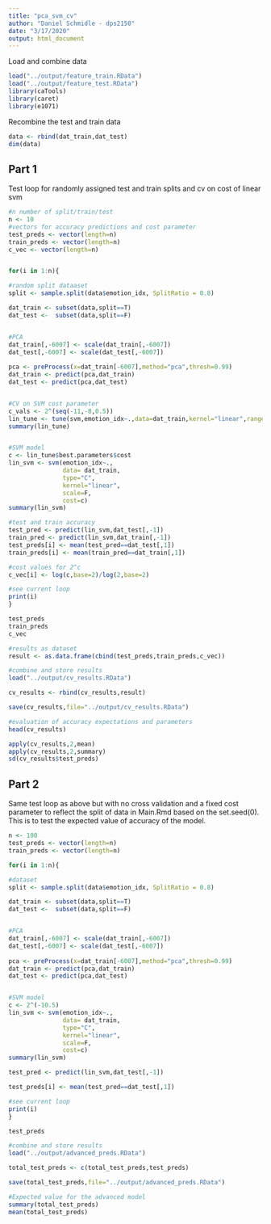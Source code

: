 ---
title: "pca_svm_cv"
author: "Daniel Schmidle - dps2150"
date: "3/17/2020"
output: html_document
---

Load and combine data 

```{r}
load("../output/feature_train.RData")
load("../output/feature_test.RData")
library(caTools)
library(caret)
library(e1071)
```

Recombine the test and train data
```{r}
data <- rbind(dat_train,dat_test)
dim(data)
```

Part 1
------------------------------------------------------------------------------------------------------

Test loop for randomly assigned test and train splits and cv on cost of linear svm

```{r}
#n number of split/train/test
n <- 10
#vectors for accuracy predictions and cost parameter
test_preds <- vector(length=n)
train_preds <- vector(length=n)
c_vec <- vector(length=n)


for(i in 1:n){

#random split dataaset
split <- sample.split(data$emotion_idx, SplitRatio = 0.8)

dat_train <- subset(data,split==T)
dat_test <-  subset(data,split==F)


#PCA
dat_train[,-6007] <- scale(dat_train[,-6007])
dat_test[,-6007] <- scale(dat_test[,-6007])
 
pca <- preProcess(x=dat_train[-6007],method="pca",thresh=0.99)
dat_train <- predict(pca,dat_train)
dat_test <- predict(pca,dat_test)


#CV on SVM cost parameter 
c_vals <- 2^(seq(-11,-8,0.5))
lin_tune <- tune(svm,emotion_idx~.,data=dat_train,kernel="linear",ranges=list(cost=c_vals),scale=F)
summary(lin_tune)


#SVM model
c <- lin_tune$best.parameters$cost
lin_svm <- svm(emotion_idx~.,
               data= dat_train,
               type="C",
               kernel="linear",
               scale=F,
               cost=c)
summary(lin_svm)

#test and train accuracy 
test_pred <- predict(lin_svm,dat_test[,-1])
train_pred <- predict(lin_svm,dat_train[,-1])
test_preds[i] <- mean(test_pred==dat_test[,1])
train_preds[i] <- mean(train_pred==dat_train[,1])

#cost values for 2^c
c_vec[i] <- log(c,base=2)/log(2,base=2)

#see current loop 
print(i)
}

test_preds
train_preds
c_vec

```

```{r}
#results as dataset
result <- as.data.frame(cbind(test_preds,train_preds,c_vec))
```

```{r}
#combine and store results 
load("../output/cv_results.RData")

cv_results <- rbind(cv_results,result)

save(cv_results,file="../output/cv_results.RData")
```

```{r}
#evaluation of accuracy expectations and parameters 
head(cv_results)

apply(cv_results,2,mean)
apply(cv_results,2,summary)
sd(cv_results$test_preds)

```

Part 2
----------------------------------------------------------------------------------------------

Same test loop as above but with no cross validation and a fixed cost parameter to reflect the split of data in Main.Rmd based on the set.seed(0). This is to test the expected value of accuracy of the model. 

```{r}
n <- 100
test_preds <- vector(length=n)
train_preds <- vector(length=n)

for(i in 1:n){

#dataset 
split <- sample.split(data$emotion_idx, SplitRatio = 0.8)

dat_train <- subset(data,split==T)
dat_test <-  subset(data,split==F)


#PCA
dat_train[,-6007] <- scale(dat_train[,-6007])
dat_test[,-6007] <- scale(dat_test[,-6007])
 
pca <- preProcess(x=dat_train[-6007],method="pca",thresh=0.99)
dat_train <- predict(pca,dat_train)
dat_test <- predict(pca,dat_test)


#SVM model
c <- 2^(-10.5)
lin_svm <- svm(emotion_idx~.,
               data= dat_train,
               type="C",
               kernel="linear",
               scale=F,
               cost=c)
summary(lin_svm)

test_pred <- predict(lin_svm,dat_test[,-1])

test_preds[i] <- mean(test_pred==dat_test[,1])

#see current loop 
print(i)
}

test_preds


```

```{r}
#combine and store results 
load("../output/advanced_preds.RData")

total_test_preds <- c(total_test_preds,test_preds)

save(total_test_preds,file="../output/advanced_preds.RData")
```



```{r}
#Expected value for the advanced model 
summary(total_test_preds)
mean(total_test_preds)
```





